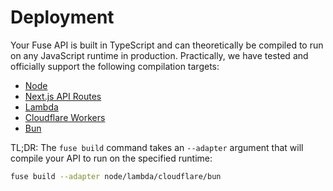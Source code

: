 # Deployment

Your Fuse API is built in TypeScript and can theoretically be compiled to run on any JavaScript runtime in production. Practically, we have tested and officially support the following compilation targets:

- [Node](/docs/deployment/node)
- [Next.js API Routes](/docs/deployment/nextjs)
- [Lambda](/docs/deployment/lambda)
- [Cloudflare Workers](/docs/deployment/cloudflare-workers)
- [Bun](/docs/deployment/bun)

TL;DR: The `fuse build` command takes an `--adapter` argument that will compile your API to run on the specified runtime:

```sh
fuse build --adapter node/lambda/cloudflare/bun
```